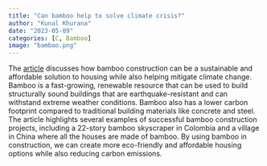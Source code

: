 ---
title: "Can bamboo help to solve climate crisis?"
author: "Kunal Khurana"
date: "2023-05-09"
categories: [C, Bamboo]
image: "bamboo.png"
---
The [article](https://www.weforum.org/agenda/2023/02/bamboo-construction-housing-climate/) discusses how bamboo construction can be a sustainable and affordable solution to housing while also helping mitigate climate change. Bamboo is a fast-growing, renewable resource that can be used to build structurally sound buildings that are earthquake-resistant and can withstand extreme weather conditions. Bamboo also has a lower carbon footprint compared to traditional building materials like concrete and steel. The article highlights several examples of successful bamboo construction projects, including a 22-story bamboo skyscraper in Colombia and a village in China where all the houses are made of bamboo. By using bamboo in construction, we can create more eco-friendly and affordable housing options while also reducing carbon emissions.